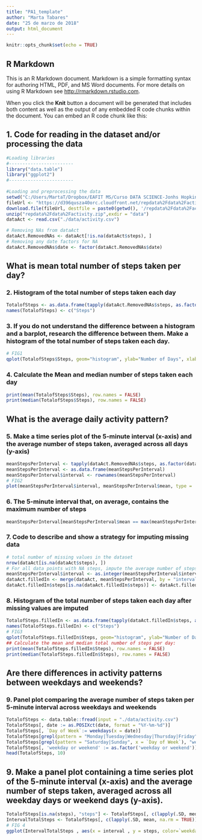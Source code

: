 ---
title: "PA1_template"
author: "Marta Tabares"
date: "25 de marzo de 2018"
output: html_document
---

```{r setup, include=FALSE}
knitr::opts_chunk$set(echo = TRUE)
```

## R Markdown

This is an R Markdown document. Markdown is a simple formatting syntax for authoring HTML, PDF, and MS Word documents. For more details on using R Markdown see <http://rmarkdown.rstudio.com>.

When you click the **Knit** button a document will be generated that includes both content as well as the output of any embedded R code chunks within the document. You can embed an R code chunk like this:


## 1. Code for reading in the dataset and/or processing the data

```{r PA1_template_Step1, echo=TRUE}

#Loading libraries
#------------------------
library("data.table")
library("ggplot2")
#------------------------
  
#Loading and preprocessing the data
setwd("C:/Users/MartaT/Dropbox/EAFIT MS/Curso DATA SCIENCE-Jonhs Hopkins University/Course 5 - Reproducible Research")
fileUrl <- "https://d396qusza40orc.cloudfront.net/repdata%2Fdata%2Factivity.zip"
download.file(fileUrl, destfile = paste0(getwd(), '/repdata%2Fdata%2Factivity.zip'))
unzip("repdata%2Fdata%2Factivity.zip",exdir = "data")
dataAct <- read.csv("./data/activity.csv")

# Removing NAs from dataAct
dataAct.RemovedNAs <- dataAct[!is.na(dataAct$steps), ]
# Removing any date factors for NA
dataAct.RemovedNAs$date <- factor(dataAct.RemovedNAs$date)

```

## What is mean total number of steps taken per day?

### 2. Histogram of the total number of steps taken each day
```{r PA1_template_Step2, echo=TRUE}
TotalofSteps <- as.data.frame(tapply(dataAct.RemovedNAs$steps, as.factor(dataAct.RemovedNAs$date), sum))
names(TotalofSteps) <- c("Steps")
```
### 3. If you do not understand the difference between a histogram and a barplot, research the difference between them. Make a histogram of the total number of steps taken each day.
```{r PA1_template_Step3, echo=TRUE}
# FIG1
qplot(TotalofSteps$Steps, geom="histogram", ylab="Number of Days", xlab="Number of Steps", color = "red", binwidth = 1000, main = "Daily Steps")
```
### 4. Calculate the Mean and median number of steps taken each day
```{r PA1_template_Step4, echo=TRUE}
print(mean(TotalofSteps$Steps), row.names = FALSE)
print(median(TotalofSteps$Steps), row.names = FALSE)
```

## What is the average daily activity pattern?

### 5. Make a time series plot of the 5-minute interval (x-axis) and the average number of steps taken, averaged across all days (y-axis)
```{r PA1_template_Step5, echo=TRUE}
meanStepsPerInterval <- tapply(dataAct.RemovedNAs$steps, as.factor(dataAct.RemovedNAs$interval), mean)
meanStepsPerInterval <- as.data.frame(meanStepsPerInterval)
meanStepsPerInterval$interval <- rownames(meanStepsPerInterval)
# FIG2
plot(meanStepsPerInterval$interval, meanStepsPerInterval$mean, type = 'l', ylab = "Mean Steps", xlab = "Interval", main = "Average Number of Steps Taken")
```
### 6. The 5-minute interval that, on average, contains the maximum number of steps
```{r PA1_template_Step6, echo=TRUE}
meanStepsPerInterval[meanStepsPerInterval$mean == max(meanStepsPerInterval$mean), ][1]
```
### 7. Code to describe and show a strategy for imputing missing data
```{r PA1_template_Step7, echo=TRUE}
# total number of missing values in the dataset
nrow(dataAct[is.na(dataAct$steps), ])
# For all data points with NA steps, impute the average number of steps for that interval.
meanStepsPerInterval$interval <- as.integer(meanStepsPerInterval$interval)
dataAct.filledIn <- merge(dataAct, meanStepsPerInterval, by = "interval")
dataAct.filledIn$steps[is.na(dataAct.filledIn$steps)] <- dataAct.filledIn$meanStepsPerInterval[is.na(dataAct.filledIn$steps)]
```

### 8. Histogram of the total number of steps taken each day after missing values are imputed
```{r PA1_template_Step8, echo=TRUE}
TotalofSteps.filledIn <- as.data.frame(tapply(dataAct.filledIn$steps, as.factor(dataAct.filledIn$date), sum))
names(TotalofSteps.filledIn) <- c("Steps")
# FIG3
qplot(TotalofSteps.filledIn$Steps, geom="histogram", ylab="Number of Days", xlab="Number of Steps", binwidth = 1000, main = "StepsbyDay")
## Calculate the mean and median total number of steps per day:
print(mean(TotalofSteps.filledIn$Steps), row.names = FALSE)
print(median(TotalofSteps.filledIn$Steps), row.names = FALSE)
```
## Are there differences in activity patterns between weekdays and weekends?
### 9. Panel plot comparing the average number of steps taken per 5-minute interval across weekdays and weekends
```{r PA1_template_Step9, echo=TRUE}
TotalofSteps <- data.table::fread(input = "./data/activity.csv")
TotalofSteps[, date := as.POSIXct(date, format = "%Y-%m-%d")]
TotalofSteps[, `Day of Week`:= weekdays(x = date)]
TotalofSteps[grepl(pattern = "Monday|Tuesday|Wednesday|Thursday|Friday", x = `Day of Week`), "weekday or weekend"] <- "weekday"
TotalofSteps[grepl(pattern = "Saturday|Sunday", x = `Day of Week`), "weekday or weekend"] <- "weekend"
TotalofSteps[, 'weekday or weekend' := as.factor('weekday or weekend')]
head(TotalofSteps, 10)
```
## 9. Make a panel plot containing a time series plot of the 5-minute interval (x-axis) and the average number of steps taken, averaged across all weekday days or weekend days (y-axis). 
```{r PA1_template_Step10, echo=TRUE}
TotalofSteps[is.na(steps), "steps"] <- TotalofSteps[, c(lapply(.SD, median, na.rm = TRUE)), .SDcols = c("steps")]
IntervalTotalSteps <- TotalofSteps[, c(lapply(.SD, mean, na.rm = TRUE)), .SDcols = c("steps"), by = .(interval, `weekday or weekend`)]
# FIG 4
ggplot(IntervalTotalSteps , aes(x = interval , y = steps, color=`weekday or weekend`)) + geom_line() + labs(title = "Avg. Daily Steps by Weektype", x = "Interval", y = "No. of Steps") + facet_wrap(~`weekday or weekend` , ncol = 1, nrow=2)
```
